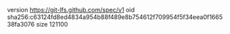 version https://git-lfs.github.com/spec/v1
oid sha256:c63124fd8ed4834a954b88f489e8b754612f709954f5f34eea0f166538fa3076
size 121100
